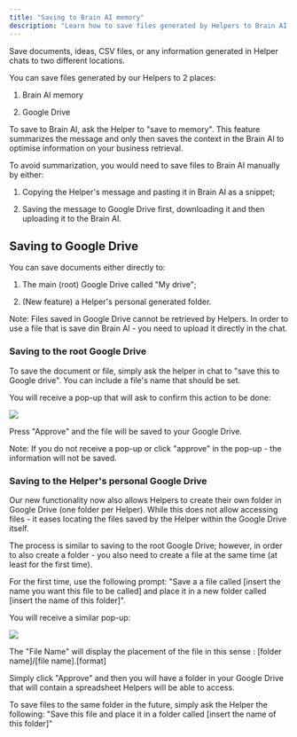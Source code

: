 ```yaml
---
title: "Saving to Brain AI memory"
description: "Learn how to save files generated by Helpers to Brain AI memory or Google Drive."
---
```


Save documents, ideas, CSV files, or any information generated in Helper chats to two different locations.

You can save files generated by our Helpers to 2 places:

  1. Brain AI memory

  2. Google Drive





To save to Brain AI, ask the Helper to "save to memory". This feature summarizes the message and only then saves the context in the Brain AI to optimise information on your business retrieval.

To avoid summarization, you would need to save files to Brain AI manually by either:

  1. Copying the Helper's message and pasting it in Brain AI as a snippet;

  2. Saving the message to Google Drive first, downloading it and then uploading it to the Brain AI.




## Saving to Google Drive 

You can save documents either directly to:

  1. The main (root) Google Drive called "My drive";

  2. (New feature) a Helper's personal generated folder.




Note: Files saved in Google Drive cannot be retrieved by Helpers. In order to use a file that is save din Brain AI - you need to upload it directly in the chat.

### Saving to the root Google Drive

To save the document or file, simply ask the helper in chat to "save this to Google drive". You can include a file's name that should be set.

You will receive a pop-up that will ask to confirm this action to be done:

![](https://downloads.intercomcdn.com/i/o/s36tbegb/1597861499/7b58ade9d55fb8d8511344cc9b8a/Screenshot+2025-07-01+at+20_08_01.png?expires=1754573400&signature=9243dcd78931112a948950c9ac517a790dfd651d92c4d248e194f4dacb81f956&req=dSUuEcF4nIVWUPMW1HO4zd%2BssX9wKW8XZ0I6jfgZ3Og5Xnu5P6BIbaxcOMgT%0AKaOV%0A)

Press "Approve" and the file will be saved to your Google Drive.

Note: If you do not receive a pop-up or click "approve" in the pop-up - the information will not be saved.

### Saving to the Helper's personal Google Drive

Our new functionality now also allows Helpers to create their own folder in Google Drive (one folder per Helper). While this does not allow accessing files - it eases locating the files saved by the Helper within the Google Drive itself.

The process is similar to saving to the root Google Drive; however, in order to also create a folder - you also need to create a file at the same time (at least for the first time).

For the first time, use the following prompt: "Save a a file called [insert the name you want this file to be called] and place it in a new folder called [insert the name of this folder]". 

You will receive a similar pop-up:

![](https://downloads.intercomcdn.com/i/o/s36tbegb/1577809796/420a75e74c92b03fedba079631cf/Screenshot-2B2025-06-09-2Bat-2B19_58_40.png?expires=1754573400&signature=fe634a9f31811791178b737728d6233b874823bd8ff614b3292807709e176ab5&req=dSUgEcF%2BlIZWX%2FMW1HO4zZUDXQdqJuXPEEazqPvwmsn8gFO2PVxtYQ5S2Xx9%0AVlaR%0A)

The "File Name" will display the placement of the file in this sense : [folder name]/[file name].[format]

Simply click "Approve" and then you will have a folder in your Google Drive that will contain a spreadsheet Helpers will be able to access.

To save files to the same folder in the future, simply ask the Helper the following: "Save this file and place it in a folder called [insert the name of this folder]"